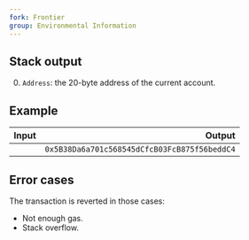 ```yaml
---
fork: Frontier
group: Environmental Information
---
```


## Stack output

0. `Address`: the 20-byte address of the current account.

## Example

| Input | Output |
|------:|-------:|
|  | `0x5B38Da6a701c568545dCfcB03FcB875f56beddC4` |

## Error cases

The transaction is reverted in those cases:
- Not enough gas.
- Stack overflow.
